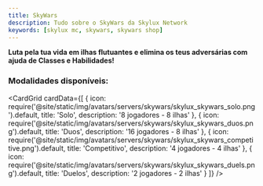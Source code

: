 ```yaml
---
title: SkyWars
description: Tudo sobre o SkyWars da Skylux Network
keywords: [skylux mc, skywars, skywars shop]
---
```



**Luta pela tua vida em ilhas flutuantes e elimina os teus adversárias com ajuda de Classes e Habilidades!**

### Modalidades disponíveis:

<CardGrid
  cardData={[
    {
      icon: require('@site/static/img/avatars/servers/skywars/skylux_skywars_solo.png').default,
      title: 'Solo',
      description: '8 jogadores - 8 ilhas'
    },
    {
      icon: require('@site/static/img/avatars/servers/skywars/skylux_skywars_duos.png').default,
      title: 'Duos',
      description: '16 jogadores - 8 ilhas'
    },
    {
      icon: require('@site/static/img/avatars/servers/skywars/skylux_skywars_competitive.png').default,
      title: 'Competitivo',
      description: '4 jogadores - 4 ilhas'
    },
    {
      icon: require('@site/static/img/avatars/servers/skywars/skylux_skywars_duels.png').default,
      title: 'Duelos',
      description: '2 jogadores - 2 ilhas'
    }
  ]}
/>